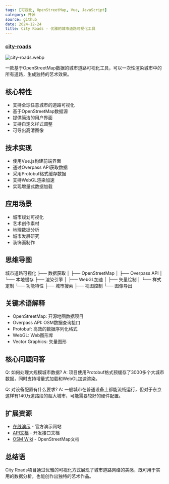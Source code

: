 ```yaml
---
tags: [可视化, OpenStreetMap, Vue, JavaScript]
category: 开源
source: github
date: 2024-12-24
title: City Roads - 优雅的城市道路可视化工具
---
```


### [city-roads](https://github.com/anvaka/city-roads)

![city-roads.webp](https://img.mengpeng.tech/i/2024/12/24/676a40015c934.webp)

一款基于OpenStreetMap数据的城市道路可视化工具，可以一次性渲染城市中的所有道路，生成独特的艺术效果。

## 核心特性
- 支持全球任意城市的道路可视化
- 基于OpenStreetMap数据源
- 提供简洁的用户界面
- 支持自定义样式调整
- 可导出高清图像

## 技术实现
- 使用Vue.js构建前端界面
- 通过Overpass API获取数据
- 采用Protobuf格式缓存数据
- 支持WebGL渲染加速
- 实现增量式数据加载

## 应用场景
- 城市规划可视化
- 艺术创作素材
- 地理数据分析
- 城市发展研究
- 装饰画制作

## 思维导图
城市道路可视化
├── 数据获取
│   ├── OpenStreetMap
│   ├── Overpass API
│   └── 本地缓存
├── 渲染引擎
│   ├── WebGL加速
│   ├── 矢量绘制
│   └── 样式定制
└── 功能特性
    ├── 城市搜索
    ├── 视图控制
    └── 图像导出

## 关键术语解释
- OpenStreetMap: 开源地图数据项目
- Overpass API: OSM数据查询接口
- Protobuf: 高效的数据序列化格式
- WebGL: Web图形库
- Vector Graphics: 矢量图形

## 核心问题问答
Q: 如何处理大规模城市数据?
A: 项目使用Protobuf格式预缓存了3000多个大城市数据，同时支持增量式加载和WebGL加速渲染。

Q: 对设备配置有什么要求?
A: 一般城市在普通设备上都能流畅运行，但对于东京这样有140万道路段的超大城市，可能需要较好的硬件配置。

## 扩展资源
- [在线演示](https://anvaka.github.io/city-roads/) - 官方演示网站
- [API文档](https://github.com/anvaka/city-roads/blob/main/API.md) - 开发接口文档
- [OSM Wiki](https://wiki.openstreetmap.org/) - OpenStreetMap文档

## 总结语
City Roads项目通过优雅的可视化方式展现了城市道路网络的美感，既可用于实用的数据分析，也能创作出独特的艺术作品。 
